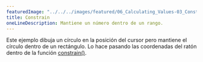 ---
featuredImage: "../../../images/featured/06_Calculating_Values-03_Constrain-thumbnail.png"
title: Constrain
oneLineDescription: Mantiene un número dentro de un rango.
---

Este ejemplo dibuja un círculo en la posición del cursor pero mantiene el círculo dentro de un rectángulo. 
Lo hace pasando las coordenadas del ratón dentro de la función <a href="https://p5js.org/reference/p5/constrain" 
target="_blank">constrain()</a>.